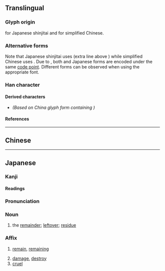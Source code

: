 {{also|殘|浅}}
{{character info/new}}
==Translingual==
{{Han simplified forms|殘|残|残}}

===Glyph origin===
{{Han simp|殘|f=戔|t=㦮}} for Japanese shinjitai and {{Han simp|殘|f=戔|t=戋|nocap=y}} for simplified Chinese.

===Alternative forms===
Note that Japanese shinjitai uses {{l|mul|㦮}} (extra line above {{l|mul|戋}}) while simplified Chinese uses {{l|mul|戋}}. Due to {{w|Han unification}}, both {{w|simplified Chinese}} and Japanese {{w|shinjitai}} forms are encoded under the same [[code point]]. Different forms can be observed when using the appropriate font.

===Han character===
{{Han char|rn=78|rad=歹|as=05|asj=06|sn=9|snj=10|four=13250|canj=MNIJ|ids=⿰歹戋(G),⿰歹㦮(TJK)}}

====Derived characters====
* {{l|mul|[[𣸶]]}} ''(Based on China glyph form containing {{l|mul|戋}})'' <!-- The official Unicode chart contains 戋 for this derived character -->

====References====
{{Han ref|kx=0580.291|dkj=16459|hdz=21383.080|uh=6B8B}}

----

==Chinese==
{{zh-see|殘}}

----

==Japanese==
{{ja-kanji forms|残|殘}}

===Kanji===
{{ja-kanji|grade=4|rs=歹06|kyu=殘}}

====Readings====
{{ja-readings
|goon=ざん
|kanon=さん
|kun=のこ-る, のこ-す, そこ-なう, ひどい, むごい
}}

===Pronunciation===
{{ja-pron|ざん|acc=1|acc_ref=DJR,SMK5}}

===Noun===
{{ja-noun|ざん|kyu=殘}}

# the [[remainder]]; [[leftover]]; [[residue]]

===Affix===
{{ja-pos|ざん|affix|kyu=殘}}

# [[remain]], [[remaining]]
#: {{ja-usex|'''残'''業、'''残'''金、'''残'''飯、'''残'''骸、'''残'''念|'''ざん'''ぎょう、'''ざん'''きん、'''ざん'''ぱん、'''ざん'''がい、'''ざん'''ねん|overtime work; remaining money; leftover food; wreckage; regret}}
# [[damage]], [[destroy]]
# [[cruel]]
#: {{ja-usex|'''残'''酷、'''残'''虐、'''残'''忍|'''ざん'''こく、'''ざん'''ぎゃく、'''ざん'''にん|cruel; savage; brutal}}